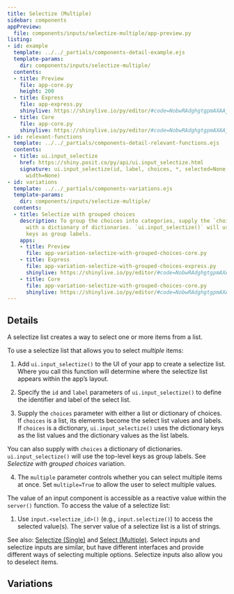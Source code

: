 ```yaml
---
title: Selectize (Multiple)
sidebar: components
appPreview:
  file: components/inputs/selectize-multiple/app-preview.py
listing:
- id: example
  template: ../../_partials/components-detail-example.ejs
  template-params:
    dir: components/inputs/selectize-multiple/
  contents:
  - title: Preview
    file: app-core.py
    height: 200
  - title: Express
    file: app-express.py
    shinylive: https://shinylive.io/py/editor/#code=NobwRAdghgtgpmAXAAjFADugdOgnmAGlQGMB7CAFzkqVQDMAnUmZAZwAsBLCXZTmdKQYVkDagBM4DADoRGzNlx5Y4AD3RjWrPgKEju6AK4UihzrIsQzWA8YD6rOABs4xCpwBecABTJkAYmQAHiDZPz9pMEcXN084SKIA4NCIcORIgGVnVxFSdHdybQAjZ1IAd0QEv0CQsPCQSIBGAEFIlEiAYXZSTmI4ZBaqpoAhNvSwLp6+gdHCccaOsc7u3v6FyIBfRJqUtJhDJ3d0FwBeABUGQzht5NkASmrbiEsAATEISQYsKlUKWUk6MgAG5QJxXbx3SqpcJiCiGBipOiREC2ChYaI5OIQjaRWRzMAUXDoBAoAlqChgDYAXSAA
  - title: Core
    file: app-core.py
    shinylive: https://shinylive.io/py/editor/#code=NobwRAdghgtgpmAXAAjFADugdOgnmAGlQGMB7CAFzkqVQDMAnUmZAZwAsBLCXZTmdKQYVkAQUxEG1ACZwGRAK6cAOhFUZ0AfSXIAvMiU4oAczia6AGyXSAFKuQODnLN3QKKm1nAtxiFTgBecDYOAMTIADwR9o6xymBePn6BcPFEyOFRMbEO8QDK3r4ipOj+5KzIAEbepADuiGlhkdEQOY4g8QCMovEo8QDC7KScxHDI3Y1dAEK9yANDI2OdM4RzYJ39s-PDo+ObYAC+6ZktbQ4wChb+6D66ACoMCnDHzdnIAJQvWa2OhqTubg8VAAHhQ7GAAG5QKypMCfVTvVRIiCyOhsOQQuQ2VzuIj-CiAoheVisTjkd4NH4OAACUhRciwIIob1RyChMJsFLesSkFAUDFadHiIBxFCwiSKKU5B3iyPUmD0YkwNg02k4RIxckREFWYAouHQCBQergoMOAF0gA
- id: relevant-functions
  template: ../../_partials/components-detail-relevant-functions.ejs
  contents:
  - title: ui.input_selectize
    href: https://shiny.posit.co/py/api/ui.input_selectize.html
    signature: ui.input_selectize(id, label, choices, *, selected=None, multiple=False,
      width=None)
- id: variations
  template: ../../_partials/components-variations.ejs
  template-params:
    dir: components/inputs/selectize-multiple/
  contents:
  - title: Selectize with grouped choices
    description: To group the choices into categories, supply the `choices` argument
      with a dictionary of dictionaries. `ui.input_selectize()` will use the top-level
      keys as group labels.
    apps:
    - title: Preview
      file: app-variation-selectize-with-grouped-choices-core.py
    - title: Express
      file: app-variation-selectize-with-grouped-choices-express.py
      shinylive: https://shinylive.io/py/editor/#code=NobwRAdghgtgpmAXAAjFADugdOgnmAGlQGMB7CAFzkqVQDMAnUmZAZwAsBLCXZTmdKQYVkDagBM4DADoRGzNlx5Y4AD3RjWrPgKEju6AK4UihzrIsQzWA8YD6rOABs4xCpwBecABTJkAYmQAHiDZPz9pMEcXN084SKIA4NCIcORIgGVnVxFSdHdybQAjZ1IAd0QEv0CQsPCQauS6tIiwAEZIlBBItoBBTvSwAGF2Uk5iOGQ+qp6AIQHIkbGJqfnCQbahheHR8cnNyIBfRJqUlvDIgCYB7rBL-tpF3ZX7mbu1lCflycu1oiuto8dt9kJdAcdGrVUuEIUkoWkYIYnO50C4ALwAFQYhjgJyaEAAlJCUpYAAJiCCSBhYKiqCiySR0ZAANygThx3gJlWhfjEFEMDFSdEiIFsFCw0RycU5h0isnWYAouHQCBQirUFDAhwAukA
    - title: Core
      file: app-variation-selectize-with-grouped-choices-core.py
      shinylive: https://shinylive.io/py/editor/#code=NobwRAdghgtgpmAXAAjFADugdOgnmAGlQGMB7CAFzkqVQDMAnUmZAZwAsBLCXZTmdKQYVkAQUxEG1ACZwGRAK6cAOhFUZ0AfSXIAvMiU4oAczia6AGyXSAFKuQODnLN3QKKm1nAtxiFTgBecDYOAMTIADwR9o6xymBePn6BcPFEyOFRMbEO8QDK3r4ipOj+5KzIAEbepADuiGlhkdEQOY4gTVmtbTnxAIzxKCD9ooPI8QDC7KScxHDIfaOE42B9AEJjk9Oz8+uN-RObYFMzcwuHYAC+6ZktPb1gAExjw09LKFun849LRPGPG1onx2yAB+yeFw+x22Z0eF2unTuPQRGWa2RyMAUFn86B8ugAKgwFHAbmjug4AJSkrqxQykdxuDxUAAeFDsYAAblArKkwFTVBTVEKILI6Gw5By5DZXO4iPSKIyiF5WKxOOQKQ1ycgAAJSEVyLAsijo0XILk8mwa9GxKQUBQMVp0eIgGUULCJIopS2XeLC9SYPRiTA2DTaThKiVyQUQZZgCi4dAIFBxuCsq4AXSAA
---
```


:::{#example}
:::

:::{#relevant-functions}
:::

## Details

A selectize list creates a way to select one or more items from a list.

To use a selectize list that allows you to select <em>multiple</em> items:

  1. Add `ui.input_selectize()` to the UI of your app to create a selectize list. Where you call this function will determine where the selectize list appears within the app's layout.

  2. Specify the `id` and `label` parameters of `ui.input_selectize()` to define the identifier and label of the select list.

  3. Supply the `choices` parameter with either a list or dictionary of choices. If `choices` is a list, its elements become the select list values and labels. If `choices` is a dictionary, `ui.input_selectize()` uses the dictionary keys as the list values and the dictionary values as the list labels.

  You can also supply with `choices` a dictionary of dictionaries. `ui.input_selectize()` will use the top-level keys as group labels. See <em>Selectize with grouped choices</em> variation.

  4. The `multiple` parameter controls whether you can select multiple items at once. Set `multiple=True` to allow the user to select multiple values.

The value of an input component is accessible as a reactive value within the `server()` function. To access the value of a selectize list:

  1. Use `input.<selectize_id>()` (e.g., `input.selectize()`) to access the selected value(s). The server value of a selectize list is a list of strings.

See also: [Selectize (Single)](../selectize-single/index.qmd) and [Select (Multiple)](../select-multiple/index.qmd). Select inputs and selectize inputs are similar, but have different interfaces and provide different ways of selecting multiple options. Selectize inputs also allow you to deselect items.

## Variations

:::{#variations}
:::
